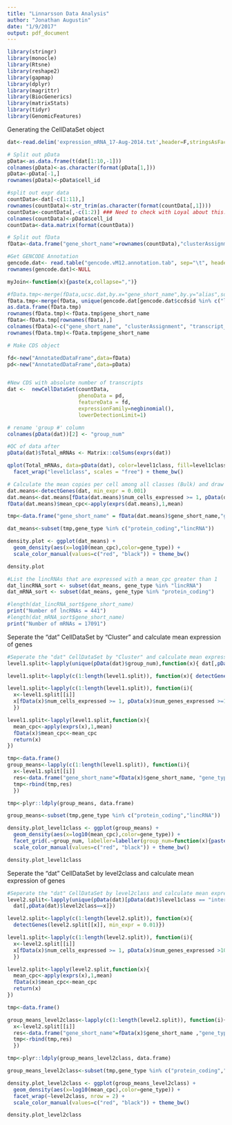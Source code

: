 ```yaml
---
title: "Linnarsson Data Analysis"
author: "Jonathan Augustin"
date: "1/9/2017"
output: pdf_document
---
```


```r
library(stringr)
library(monocle)
library(Rtsne)
library(reshape2)
library(gapmap)
library(dplyr)
library(magrittr)
library(BiocGenerics)
library(matrixStats)
library(tidyr)
library(GenomicFeatures)
```

Generating the CellDataSet object
```r
dat<-read.delim('expression_mRNA_17-Aug-2014.txt',header=F,stringsAsFactors=F)

# Split out pData 
pData<-as.data.frame(t(dat[1:10,-1]))
colnames(pData)<-as.character(format(pData[1,]))
pData<-pData[-1,]
rownames(pData)<-pData$cell_id

#split out expr data
countData<-dat[-c(1:11),]
rownames(countData)<-str_trim(as.character(format(countData[,1])))
countData<-countData[,-c(1:2)] ### Need to check with Loyal about this... (nevermind...)
colnames(countData)<-pData$cell_id
countData<-data.matrix(format(countData))

# Split out fData
fData<-data.frame("gene_short_name"=rownames(countData),"clusterAssignment"=countData[,1])

#Get GENCODE Annotation
gencode.dat<- read.table("gencode.vM12.annotation.tab", sep="\t", header = T, stringsAsFactors = F)
rownames(gencode.dat)<-NULL

myJoin<-function(x){paste(x,collapse=",")}

#fData.tmp<-merge(fData,ucsc.dat,by.x="gene_short_name",by.y="alias",sort=F,all.x=TRUE)
fData.tmp<-merge(fData, unique(gencode.dat[gencode.dat$ccdsid %in% c("lincRNA", "protein_coding"),c("transcript_name","ccdsid")]), by.x="gene_short_name",by.y="transcript_name",sort=F,all.x=TRUE)
as.data.frame(fData.tmp)
rownames(fData.tmp)<-fData.tmp$gene_short_name
fData<-fData.tmp[rownames(fData),]
colnames(fData)<-c("gene_short_name", "clusterAssignment", "transcript_type")
rownames(fData.tmp)<-fData.tmp$gene_short_name

# Make CDS object

fd<-new("AnnotatedDataFrame",data=fData)
pd<-new("AnnotatedDataFrame",data=pData)


#New CDS with absolute number of transcripts
dat <-  newCellDataSet(countData, 
                       phenoData = pd, 
                       featureData = fd, 
                       expressionFamily=negbinomial(), 
                       lowerDetectionLimit=1)

# rename 'group #' column
colnames(pData(dat))[2] <- "group_num"

```


```r
#QC of data after
pData(dat)$Total_mRNAs <- Matrix::colSums(exprs(dat))

qplot(Total_mRNAs, data=pData(dat), color=level1class, fill=level1class, geom="density", alpha=0.1) +
  facet_wrap("level1class", scales = "free") + theme_bw()

```


```r
# Calculate the mean copies per cell among all classes (Bulk) and draw the density plot for lincRNAs vs protein coding
dat.means<-detectGenes(dat, min_expr = 0.001)
dat.means<-dat.means[fData(dat.means)$num_cells_expressed >= 1, pData(dat.means)$num_genes_expressed >=250]
fData(dat.means)$mean_cpc<-apply(exprs(dat.means),1,mean)

tmp<-data.frame("gene_short_name" = fData(dat.means)$gene_short_name,"gene_type" = fData(dat.means)$transcript_type,"mean_cpc"=fData(dat.means)$mean_cpc)

dat_means<-subset(tmp,gene_type %in% c("protein_coding","lincRNA"))

density.plot <- ggplot(dat_means) +
  geom_density(aes(x=log10(mean_cpc),color=gene_type)) + 
  scale_color_manual(values=c("red", "black")) + theme_bw()

density.plot

#List the lincRNAs that are expressed with a mean_cpc greater than 1
dat_lincRNA_sort <- subset(dat_means, gene_type %in% "lincRNA")
dat_mRNA_sort <- subset(dat_means, gene_type %in% "protein_coding")

#length(dat_lincRNA_sort$gene_short_name)
print("Number of lncRNAs = 441")
#length(dat_mRNA_sort$gene_short_name)
print("Number of mRNAs = 17091")

```

Seperate the "dat" CellDataSet by "Cluster" and calculate mean expression of genes
```r
#Seperate the "dat" CellDataSet by "Cluster" and calculate mean expression of genes
level1.split<-lapply(unique(pData(dat)$group_num),function(x){ dat[,pData(dat)$group_num==x]})

level1.split<-lapply(c(1:length(level1.split)), function(x){ detectGenes(level1.split[[x]], min_expr = 0.01)})

level1.split<-lapply(c(1:length(level1.split)), function(i){
  x<-level1.split[[i]]
  x[fData(x)$num_cells_expressed >= 1, pData(x)$num_genes_expressed >=1000] 
  })

level1.split<-lapply(level1.split,function(x){
  mean_cpc<-apply(exprs(x),1,mean)
  fData(x)$mean_cpc<-mean_cpc
  return(x)
})

tmp<-data.frame()
group_means<-lapply(c(1:length(level1.split)), function(i){
  x<-level1.split[[i]]
  res<-data.frame("gene_short_name"=fData(x)$gene_short_name, "gene_type"=fData(x)$transcript_type, "mean_cpc"=fData(x)$mean_cpc, "group_num"=unique(pData(x)$group_num))
  tmp<-rbind(tmp,res)
  })

tmp<-plyr::ldply(group_means, data.frame)

group_means<-subset(tmp,gene_type %in% c("protein_coding","lincRNA"))

density.plot_level1class <- ggplot(group_means) +
  geom_density(aes(x=log10(mean_cpc),color=gene_type)) + 
  facet_grid(.~group_num, labeller=labeller(group_num=function(x){paste("Cluster",x,sep=":")})) + 
  scale_color_manual(values=c("red", "black")) + theme_bw()

density.plot_level1class
```

Seperate the "dat" CellDataSet by level2class and calculate mean expression of genes
```r
#Seperate the "dat" CellDataSet by level2class and calculate mean expression of genes
level2.split<-lapply(unique(pData(dat)[pData(dat)$level1class == "interneurons",]$level2class),function(x){
  dat[,pData(dat)$level2class==x]})

level2.split<-lapply(c(1:length(level2.split)), function(x){
  detectGenes(level2.split[[x]], min_expr = 0.01)})

level1.split<-lapply(c(1:length(level2.split)), function(i){
  x<-level2.split[[i]]
  x[fData(x)$num_cells_expressed >= 1, pData(x)$num_genes_expressed >100] 
  })

level2.split<-lapply(level2.split,function(x){
  mean_cpc<-apply(exprs(x),1,mean)
  fData(x)$mean_cpc<-mean_cpc
  return(x)
})

tmp<-data.frame()

group_means_level2class<-lapply(c(1:length(level2.split)), function(i){
  x<-level2.split[[i]]
  res<-data.frame("gene_short_name"=fData(x)$gene_short_name ,"gene_type"=fData(x)$transcript_type ,"mean_cpc"=fData(x)$mean_cpc ,"level2class"=unique(pData(x)$level2class))
  tmp<-rbind(tmp,res)
  })

tmp<-plyr::ldply(group_means_level2class, data.frame)

group_means_level2class<-subset(tmp,gene_type %in% c("protein_coding","lincRNA"))

density.plot_level2class <- ggplot(group_means_level2class) +
  geom_density(aes(x=log10(mean_cpc),color=gene_type)) + 
  facet_wrap(~level2class, nrow = 2) + 
  scale_color_manual(values=c("red", "black")) + theme_bw()

density.plot_level2class
```




